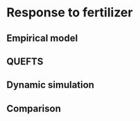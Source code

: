 ```r

```

# Response to fertilizer


## Empirical model 



## QUEFTS



## Dynamic simulation



## Comparison



